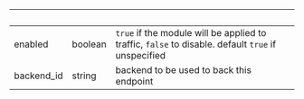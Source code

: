 
| &nbsp;     | &nbsp;  | &nbsp;                                                                                             |
| ---------- | ------- | -------------------------------------------------------------------------------------------------- |
| enabled    | boolean | `true` if the module will be applied to traffic, `false` to disable. default `true` if unspecified |
| backend_id | string  | backend to be used to back this endpoint                                                           |
